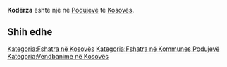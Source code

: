 {{Fshat në 
 | Emri                = Kodërza
 | EmriAlt                = 
 | NAME_SHORT_FORM=      
 | NAME_GENERIC=      
 | NAME_SORT_NAME_RO=      KODERZA
 | FULL_NAME_RO = Kodërza
 | FULL_NAME_ND_RO=Koderza
 | SORT_NAME_RG=KODERZA
 | FULL_NAME_RG=Kodërza
 | FULL_NAME_ND_RG=Koderza
 | SRP_NAME_SHORT_FORM=      
 | SRP_NAME_GENERIC=      
 | SRP_NAME_SORT_NAME_RO=      
 | SRP_FULL_NAME_RO = 
 | SRP_FULL_NAME_ND_RO=
 | SRP_SORT_NAME_RG=
 | SRP_FULL_NAME_RG=
 | SRP_FULL_NAME_ND_RG=
 | Emri (Rasa dhanore) = 
 | Figura              = 
 | Shteti              = Kosovo
 | Komuna              = Podujevë
 | Kodi postar         = 
 | Sipërfaqja          = 

 | Popullsia           = 

 | Regj. i popullsisë  = 
 | Dend. e popullsisë  = 
 | Faqja zyrtare       = 
 <!--- Koordinatat ----> 
 | Gjerësia            = 42.838268
 | Gjatësia            = 21.161465
 | Lartësia            = 
}}
'''Kodërza''' është një [[]] në [[Podujevë]] të [[Kosovës]].

<!-- == Gjeografia == -->
<!-- == Historia == -->
<!-- == Demografia == -->
== Shih edhe ==
{{Komuna Podujevë}}
{{Kosovo-Administrata-Cung}}

[[Kategoria:Fshatra në Kosovës]]
[[Kategoria:Fshatra në Kommunes Podujevë]]
[[Kategoria:Vendbanime në Kosovës]]